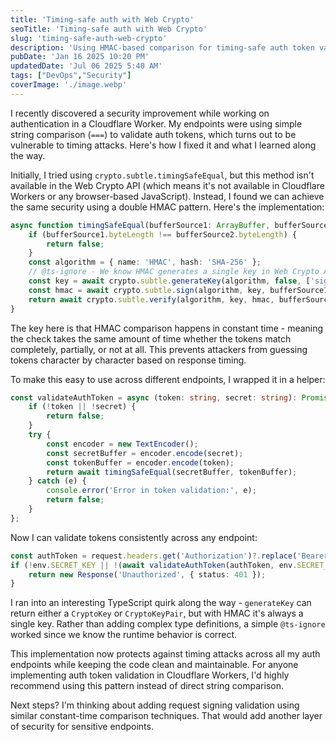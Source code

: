 ```yaml
---
title: 'Timing-safe auth with Web Crypto'
seoTitle: 'Timing-safe auth with Web Crypto'
slug: 'timing-safe-auth-web-crypto'
description: 'Using HMAC-based comparison for timing-safe auth token validation in Web Crypto applications'
pubDate: 'Jan 16 2025 10:20 PM'
updatedDate: 'Jul 06 2025 5:40 AM'
tags: ["DevOps","Security"]
coverImage: './image.webp'
---
```


I recently discovered a security improvement while working on authentication in a Cloudflare Worker. My endpoints were using simple string comparison (`===`) to validate auth tokens, which turns out to be vulnerable to timing attacks. Here's how I fixed it and what I learned along the way.


Initially, I tried using `crypto.subtle.timingSafeEqual`, but this method isn't available in the Web Crypto API (which means it's not available in Cloudflare Workers or any browser-based JavaScript). Instead, I found we can achieve the same security using a double HMAC pattern. Here's the implementation:


```typescript
async function timingSafeEqual(bufferSource1: ArrayBuffer, bufferSource2: ArrayBuffer): Promise<boolean> {
    if (bufferSource1.byteLength !== bufferSource2.byteLength) {
        return false;
    }
    const algorithm = { name: 'HMAC', hash: 'SHA-256' };
    // @ts-ignore - We know HMAC generates a single key in Web Crypto API
    const key = await crypto.subtle.generateKey(algorithm, false, ['sign', 'verify']);
    const hmac = await crypto.subtle.sign(algorithm, key, bufferSource1);
    return await crypto.subtle.verify(algorithm, key, hmac, bufferSource2);
}
```


The key here is that HMAC comparison happens in constant time - meaning the check takes the same amount of time whether the tokens match completely, partially, or not at all. This prevents attackers from guessing tokens character by character based on response timing.


To make this easy to use across different endpoints, I wrapped it in a helper:


```typescript
const validateAuthToken = async (token: string, secret: string): Promise<boolean> => {
    if (!token || !secret) {
        return false;
    }
    try {
        const encoder = new TextEncoder();
        const secretBuffer = encoder.encode(secret);
        const tokenBuffer = encoder.encode(token);
        return await timingSafeEqual(secretBuffer, tokenBuffer);
    } catch (e) {
        console.error('Error in token validation:', e);
        return false;
    }
};
```


Now I can validate tokens consistently across any endpoint:


```typescript
const authToken = request.headers.get('Authorization')?.replace('Bearer ', '') || '';
if (!env.SECRET_KEY || !(await validateAuthToken(authToken, env.SECRET_KEY))) {
    return new Response('Unauthorized', { status: 401 });
}
```


I ran into an interesting TypeScript quirk along the way - `generateKey` can return either a `CryptoKey` or `CryptoKeyPair`, but with HMAC it's always a single key. Rather than adding complex type definitions, a simple `@ts-ignore` worked since we know the runtime behavior is correct.


This implementation now protects against timing attacks across all my auth endpoints while keeping the code clean and maintainable. For anyone implementing auth token validation in Cloudflare Workers, I'd highly recommend using this pattern instead of direct string comparison.


Next steps? I'm thinking about adding request signing validation using similar constant-time comparison techniques. That would add another layer of security for sensitive endpoints.


